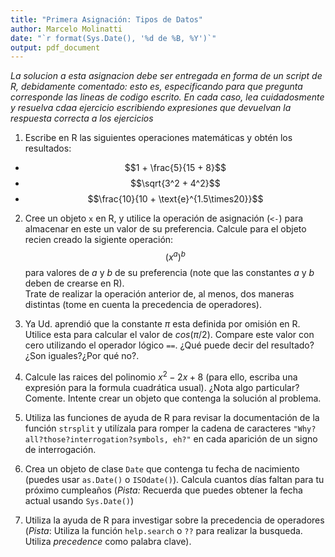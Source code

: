 ---
title: "Primera Asignación: Tipos de Datos"
author: Marcelo Molinatti
date: "`r format(Sys.Date(), '%d de %B, %Y')`"
output: pdf_document
---

_La solucion a esta asignacion debe ser entregada en forma de un script de R, debidamente comentado: esto es, especificando para que pregunta corresponde las lineas de codigo escrito. En cada caso, lea cuidadosmente y resuelva cdaa ejercicio escribiendo expresiones que devuelvan la respuesta correcta a los ejercicios_

1. Escribe en R las siguientes operaciones matemáticas y obtén los resultados:

 * $$1 + \frac{5}{15 + 8}$$
 * $$\sqrt{3^2 + 4^2}$$
 * $$\frac{10}{10 + \text{e}^{1.5\times20}}$$

2. Cree un objeto `x` en R, y utilice la operación de asignación (`<-`) para almacenar en este un valor de su preferencia. Calcule para el objeto recien creado la sigiente operación:  
 $$(x^a)^b$$
 para valores de $a$ y $b$ de su preferencia (note que las constantes $a$ y $b$ deben de crearse en R).  
 Trate de realizar la operación anterior de, al menos, dos maneras distintas (tome en cuenta la precedencia de operadores).

3. Ya Ud. aprendió que la constante $\pi$ esta definida por omisión en R. Utilice esta para calcular el valor de $cos(\pi / 2)$. Compare este valor con cero utilizando el operador lógico `==`. ¿Qué puede decir del resultado?¿Son iguales?¿Por qué no?.

4. Calcule las raices del polinomio $x^2 - 2x + 8$ (para ello, escriba una expresión para la formula cuadrática usual). ¿Nota algo particular? Comente. Intente crear un objeto que contenga la solución al problema. 

5. Utiliza las funciones de ayuda de R para revisar la documentación de la función `strsplit` y utilízala para romper la cadena de caracteres `"Why?all?those?interrogation?symbols, eh?"` en cada aparición de un signo de interrogación.

6. Crea un objeto de clase `Date` que contenga tu fecha de nacimiento (puedes usar `as.Date()` o `ISOdate()`). Calcula cuantos días faltan para tu próximo cumpleaños (_Pista:_ Recuerda que puedes obtener la fecha actual usando `Sys.Date()`)

7. Utiliza la ayuda de R para investigar sobre la precedencia de operadores (*Pista*: Utiliza la función `help.search` o `??` para realizar la busqueda. Utiliza *precedence* como palabra clave).
